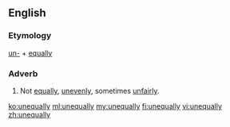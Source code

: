 ==English==

===Etymology===
[[un-]] + [[equally]]

===Adverb===
{{en-adv}}

# Not [[equally]], [[unevenly]], sometimes [[unfairly]].

[[ko:unequally]]
[[ml:unequally]]
[[my:unequally]]
[[fi:unequally]]
[[vi:unequally]]
[[zh:unequally]]
